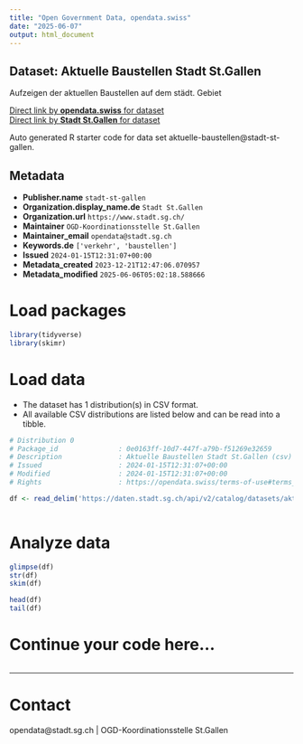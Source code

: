 ```yaml
---
title: "Open Government Data, opendata.swiss"
date: "2025-06-07"
output: html_document
---
```


## Dataset: Aktuelle Baustellen Stadt St.Gallen

Aufzeigen der aktuellen Baustellen auf dem städt. Gebiet

[Direct link by **opendata.swiss** for dataset](https://opendata.swiss/de/dataset/aktuelle-baustellen)<br>
[Direct link by **Stadt St.Gallen** for dataset](https://daten.stadt.sg.ch/explore/dataset/aktuelle-baustellen/)

Auto generated R starter code for data set aktuelle-baustellen@stadt-st-gallen.

## Metadata

- **Publisher.name** `stadt-st-gallen`
- **Organization.display_name.de** `Stadt St.Gallen`
- **Organization.url** `https://www.stadt.sg.ch/`
- **Maintainer** `OGD-Koordinationsstelle St.Gallen`
- **Maintainer_email** `opendata@stadt.sg.ch`
- **Keywords.de** `['verkehr', 'baustellen']`
- **Issued** `2024-01-15T12:31:07+00:00`
- **Metadata_created** `2023-12-21T12:47:06.070957`
- **Metadata_modified** `2025-06-06T05:02:18.588666`


# Load packages

```r

library(tidyverse)
library(skimr)

```

# Load data

-   The dataset has 1 distribution(s) in CSV format.
-   All available CSV distributions are listed below and can be read into a tibble.

```r

# Distribution 0
# Package_id               : 0e0163ff-10d7-447f-a79b-f51269e32659
# Description              : Aktuelle Baustellen Stadt St.Gallen (csv)
# Issued                   : 2024-01-15T12:31:07+00:00
# Modified                 : 2024-01-15T12:31:07+00:00
# Rights                   : https://opendata.swiss/terms-of-use#terms_by

df <- read_delim('https://daten.stadt.sg.ch/api/v2/catalog/datasets/aktuelle-baustellen/exports/csv?use_labels=true')



```

# Analyze data

```r

glimpse(df)
str(df)
skim(df)

head(df)
tail(df)

```

# Continue your code here...

```r

```

------------------------------------------------------------------------

# Contact

opendata@stadt.sg.ch | OGD-Koordinationsstelle St.Gallen
